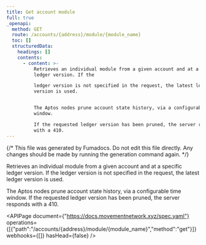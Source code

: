```yaml
---
title: Get account module
full: true
_openapi:
  method: GET
  route: /accounts/{address}/module/{module_name}
  toc: []
  structuredData:
    headings: []
    contents:
      - content: >-
          Retrieves an individual module from a given account and at a specific
          ledger version. If the

          ledger version is not specified in the request, the latest ledger
          version is used.


          The Aptos nodes prune account state history, via a configurable time
          window.

          If the requested ledger version has been pruned, the server responds
          with a 410.
---
```


{/* This file was generated by Fumadocs. Do not edit this file directly. Any changes should be made by running the generation command again. */}

Retrieves an individual module from a given account and at a specific ledger version. If the
ledger version is not specified in the request, the latest ledger version is used.

The Aptos nodes prune account state history, via a configurable time window.
If the requested ledger version has been pruned, the server responds with a 410.

<APIPage document={"https://docs.movementnetwork.xyz/spec.yaml"} operations={[{"path":"/accounts/{address}/module/{module_name}","method":"get"}]} webhooks={[]} hasHead={false} />